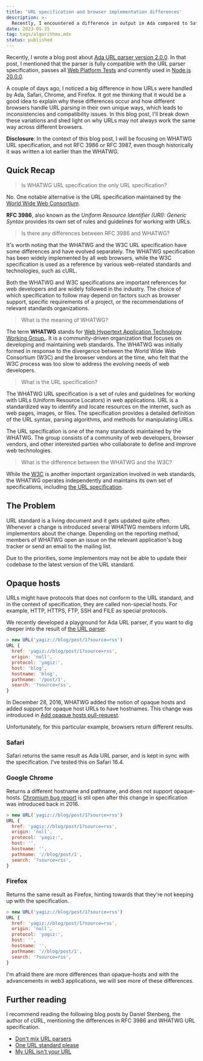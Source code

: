 ```yaml
---
title: 'URL specification and browser implementation differences'
description: >-
  Recently, I encountered a difference in output in Ada compared to Safari, Chrome and Firefox. I thought it would be a good idea to write a blog post and explain the difference, and how browser implementations of URL is not kept in sync with the URL specification.
date: 2023-05-25
tag: tags/algorithms.mdx
status: published
---
```


Recently, I wrote a blog post about [Ada URL parser version 2.0.0][ada-url-parser-v2].
In that post, I mentioned  that the parser is fully compatible with the URL
parser specification, passes all [Web Platform Tests][web-platform-tests] and
currently used in [Node.js 20.0.0][node-20].

A couple of days ago, I noticed a big difference in how URLs were handled by
Ada, Safari, Chrome, and Firefox. It got me thinking that it would be a good
idea to explain why these differences occur and how different browsers handle
URL parsing in their own unique ways, which leads to inconsistencies and
compatibility issues. In this blog post, I'll break down these variations and
shed light on why URLs may not always work the same way across different
browsers.

**Disclosure**: In the context of this blog post, I will be focusing on WHATWG
URL specification, and not RFC 3986 or RFC 3987, even though historically it
was written a lot earlier than the WHATWG.

## Quick Recap

> Is WHATWG URL specification the only URL specification?

No. One notable alternative is the URL specification maintained by the [World Wide Web Consortium][w3c].

**RFC 3986**, also known as the *Uniform Resource Identifier (URI): Generic Syntax* provides its own set of rules and guidelines for working with URLs.

> Is there any differences between RFC 3986 and WHATWG?

It's worth noting that the WHATWG and the W3C URL specification have some
differences and have evolved separately. The WHATWG specification has been
widely implemented by all web browsers, while the W3C specification is used as
a reference by various web-related standards and technologies, such as cURL.

Both the WHATWG and W3C specifications are important references for web
developers and are widely followed in the industry. The choice of which
specification to follow may depend on factors such as browser support, specific
requirements of a project, or the recommendations of relevant standards
organizations.

> What is the meaning of WHATWG?

The term **WHATWG** stands for [Web Hypertext Application Technology Working
Group.][whatwg]. It is a community-driven organization that focuses on
developing and maintaining web standards. The WHATWG was initially formed in
response to the divergence between the World Wide Web Consortium (W3C) and the
browser vendors at the time, who felt that the W3C process was too slow to
address the evolving needs of web developers.

> What is the URL specification?

The WHATWG URL specification is a set of rules and guidelines for working
with URLs (Uniform Resource Locators) in web applications. URL is a
standardized way to identify and locate resources on the internet, such as
web pages, images, or files. The specification provides a detailed definition
of the URL syntax, parsing algorithms, and methods for manipulating URLs.

The URL specification is one of the many standards maintained by the WHATWG.
The group consists of a community of web developers, browser vendors, and other
interested parties who collaborate to define and improve web technologies.

> What is the difference between the WHATWG and the W3C?

While the [W3C][w3c] is another important organization involved in web
standards, the WHATWG operates independently and maintains its own set of
specifications, including [the URL specification][url-spec].

## The Problem

URL standard is a living document and it gets updated quite often. Whenever a
change is introduced several WHATWG members inform URL implementors about the
change. Depending on the reporting method, members of WHATWG open an issue on
the relevant application's bug tracker or send an email to the mailing list.

Due to the priorities, some implementors may not be able to update their
codebase to the latest version of the URL standard.


## Opaque hosts

URLs might have protocols that does not conform to the URL standard, and in the
context of specification, they are called non-special hosts. For example, HTTP,
HTTPS, FTP, SSH and FILE as special protocols.

We recently developed a playground for Ada URL parser, if you want to dig
deeper into the result of [the URL parser][playground-opaque-host-example].

```javascript title="Ada URL parser handling opaque-hosts"
> new URL('yagiz://blog/post/1?source=rss')
URL {
  href: 'yagiz://blog/post/1?source=rss',
  origin: 'null',
  protocol: 'yagiz:',
  host: 'blog',
  hostname: 'blog',
  pathname: '/post/1',
  search: '?source=rss',
}
```

In December 28, 2016, WHATWG added the notion of opaque hosts and added support for opaque host URLs to have hostnames. This change was introduced in [Add opaque hosts pull-request][opaque-host-pr].

Unfortunately, for this particular example, browsers return different results.

### Safari

Safari returns the same result as Ada URL parser, and is kept in sync with the specification. I've tested this on Safari 16.4.

### Google Chrome

Returns a different hostname and pathname, and does not support opaque-hosts.
[Chromium bug report][chromium-bug-report] is stil open after this change in specification was introduced back in 2016.

```javascript title="Result of Google Chrome 113.0.5672"
> new URL('yagiz://blog/post/1?source=rss')
URL {
  href: 'yagiz://blog/post/1?source=rss',
  origin: 'null',
  protocol: 'yagiz:',
  host: '',
  hostname: '',
  pathname: '//blog/post/1',
  search: '?source=rss',
}
```

### Firefox

Returns the same result as Firefox, hinting towards that they're not keeping up
with the specification.

```javascript title="Result of Firefox 113.0.2"
> new URL('yagiz://blog/post/1?source=rss')
URL {
  href: 'yagiz://blog/post/1?source=rss',
  origin: 'null',
  protocol: 'yagiz:',
  host: '',
  hostname: '',
  pathname: '//blog/post/1',
  search: '?source=rss',
}
```

I'm afraid there are more differences than opaque-hosts and with the
advancements in web3 applications, we will see more of these differences.

## Further reading

I recommend reading the following blog posts by Daniel Stenberg, the author of
cURL, mentioning the differences in RFC 3986 and WHATWG URL specification.

- [Don't mix URL parsers][dont-mix-url-parsers]
- [One URL standard please][one-url-standard-please]
- [My URL isn't your URL][my-url-isnt-your-url]

[ada-url-parser-v2]: https://www.yagiz.co/announcing-ada-url-parser-v2-0
[chromium-bug-report]: https://bugs.chromium.org/p/chromium/issues/detail?id=1291564&q=opaque%20host%20url&can=2
[dont-mix-url-parsers]: https://daniel.haxx.se/blog/2022/01/10/dont-mix-url-parsers/
[one-url-standard-please]: https://daniel.haxx.se/blog/2017/01/30/one-url-standard-please/
[my-url-isnt-your-url]: https://daniel.haxx.se/blog/2016/05/11/my-url-isnt-your-url/
[node-20]: https://nodejs.org/en/blog/announcements/v20-release-announce
[playground-opaque-host-example]: https://playground.ada-url.com/?url=yagiz://blog/post/1?source=rss
[opaque-host-pr]: https://github.com/whatwg/url/pull/185
[url-spec]: http://url.spec.whatwg.org/
[web-platform-tests]: https://web-platform-tests.org
[whatwg]: https://whatwg.org/
[w3c]: https://www.w3.org/
